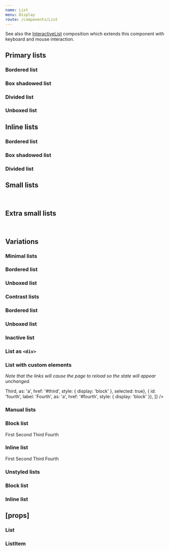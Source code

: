 ```yaml
---
name: List
menu: Display
route: /components/List
---
```



<PageTitle title="List" src="components/List" />

See also the [InteractiveList](../compositions/InteractiveList) composition which extends this component with keyboard and mouse interaction.

## Primary lists

<Playground>
  <ThemeWrapper>
    <Flex direction="row" justifyContent="space-between" wrap>
      <div style={{width: '200px', maxWidth: '100%'}}>
        <h3>Bordered list</h3>
        <List outline="bordered" items={[
          { id: 'normal0', label: 'Normal' },
          { id: 'selected', label: 'Selected', selected: true },
          { id: 'normal1', label: 'Normal' },
          { id: 'normal2', label: 'Normal' },
          { id: 'normal3', label: 'Normal' },
          { id: 'disabled', label: 'Disabled', disabled: true },
          { id: 'inactive', label: 'Inactive', inactive: true },
        ]} />
      </div>
      <div style={{width: '200px', maxWidth: '100%'}}>
        <h3>Box shadowed list</h3>
        <List outline="shadowed" items={[
          { id: 'normal0', label: 'Normal' },
          { id: 'selected', label: 'Selected', selected: true },
          { id: 'normal1', label: 'Normal' },
          { id: 'normal2', label: 'Normal' },
          { id: 'normal3', label: 'Normal' },
          { id: 'disabled', label: 'Disabled', disabled: true },
          { id: 'inactive', label: 'Inactive', inactive: true },
        ]} />
      </div>
      <div style={{width: '200px', maxWidth: '100%'}}>
        <h3>Divided list</h3>
        <List outline="divided" items={[
          { id: 'normal0', label: 'Normal' },
          { id: 'selected', label: 'Selected', selected: true },
          { id: 'normal1', label: 'Normal' },
          { id: 'normal2', label: 'Normal' },
          { id: 'normal3', label: 'Normal' },
          { id: 'disabled', label: 'Disabled', disabled: true },
          { id: 'inactive', label: 'Inactive', inactive: true },
        ]} />
      </div>
      <div style={{width: '200px', maxWidth: '100%'}}>
        <h3>Unboxed list</h3>
        <List outline="unboxed" items={[
          { id: 'normal0', label: 'Normal' },
          { id: 'selected', label: 'Selected', selected: true },
          { id: 'normal1', label: 'Normal' },
          { id: 'normal2', label: 'Normal' },
          { id: 'normal3', label: 'Normal' },
          { id: 'disabled', label: 'Disabled', disabled: true },
          { id: 'inactive', label: 'Inactive', inactive: true },
        ]} />
      </div>
    </Flex>
  </ThemeWrapper>
</Playground>

## Inline lists

<Playground>
  <ThemeWrapper>
    <h3>Bordered list</h3>
    <List inline outline="bordered" items={[
      { id: 'first', label: 'First' },
      { id: 'second', label: 'Second' },
      { id: 'third', label: 'Third', selected: true },
      { id: 'fourth', label: 'Fourth' },
    ]} />
    <h3>Box shadowed list</h3>
    <List inline outline="shadowed" items={[
      { id: 'first', label: 'First' },
      { id: 'second', label: 'Second' },
      { id: 'third', label: 'Third', selected: true },
      { id: 'fourth', label: 'Fourth' },
    ]} />
    <h3>Divided list</h3>
    <List inline outline="divided" items={[
      { id: 'first', label: 'First' },
      { id: 'second', label: 'Second' },
      { id: 'third', label: 'Third', selected: true },
      { id: 'fourth', label: 'Fourth' },
    ]} />
  </ThemeWrapper>
</Playground>

## Small lists

<Playground>
  <ThemeWrapper>
    <List outline="shadowed" size="small" items={[
      { id: 'first', label: 'First' },
      { id: 'second', label: 'Second' },
      { id: 'third', label: 'Third', selected: true },
      { id: 'fourth', label: 'Fourth' },
    ]} />
    <br />
    <List inline outline="shadowed" size="small" items={[
      { id: 'first', label: 'First' },
      { id: 'second', label: 'Second' },
      { id: 'third', label: 'Third', selected: true },
      { id: 'fourth', label: 'Fourth' },
    ]} />
  </ThemeWrapper>
</Playground>

## Extra small lists

<Playground>
  <ThemeWrapper>
    <List outline="shadowed" size="xsmall" items={[
      { id: 'first', label: 'First' },
      { id: 'second', label: 'Second' },
      { id: 'third', label: 'Third', selected: true },
      { id: 'fourth', label: 'Fourth' },
    ]} />
    <br />
    <List inline outline="shadowed" size="xsmall" items={[
      { id: 'first', label: 'First' },
      { id: 'second', label: 'Second' },
      { id: 'third', label: 'Third', selected: true },
      { id: 'fourth', label: 'Fourth' },
    ]} />
  </ThemeWrapper>
</Playground>

## Variations

### Minimal lists

<Playground>
  <ThemeWrapper>
    <Flex direction="row" justifyContent="space-between" wrap>
      <div style={{width: '200px', maxWidth: '100%'}}>
        <h3>Bordered list</h3>
        <List variant="minimal" outline="bordered" items={[
          { id: 'normal0', label: 'Normal' },
          { id: 'selected', label: 'Selected', selected: true },
          { id: 'normal1', label: 'Normal' },
          { id: 'normal2', label: 'Normal' },
          { id: 'normal3', label: 'Normal' },
          { id: 'disabled', label: 'Disabled', disabled: true },
          { id: 'inactive', label: 'Inactive', inactive: true },
        ]} />
      </div>
      <div style={{width: '200px', maxWidth: '100%'}}>
        <h3>Unboxed list</h3>
        <List variant="minimal" outline="unboxed" items={[
          { id: 'normal0', label: 'Normal' },
          { id: 'selected', label: 'Selected', selected: true },
          { id: 'normal1', label: 'Normal' },
          { id: 'normal2', label: 'Normal' },
          { id: 'normal3', label: 'Normal' },
          { id: 'disabled', label: 'Disabled', disabled: true },
          { id: 'inactive', label: 'Inactive', inactive: true },
        ]} />
      </div>
    </Flex>
  </ThemeWrapper>
</Playground>

### Contrast lists

<Playground>
  <ThemeWrapper contrast>
    <Flex direction="row" justifyContent="space-between" wrap>
      <div style={{width: '200px', maxWidth: '100%'}}>
        <h3>Bordered list</h3>
        <List contrast outline="bordered" items={[
          { id: 'normal0', label: 'Normal' },
          { id: 'selected', label: 'Selected', selected: true },
          { id: 'normal1', label: 'Normal' },
          { id: 'normal2', label: 'Normal' },
          { id: 'normal3', label: 'Normal' },
          { id: 'disabled', label: 'Disabled', disabled: true },
          { id: 'inactive', label: 'Inactive', inactive: true },
        ]} />
      </div>
      <div style={{width: '200px', maxWidth: '100%'}}>
        <h3>Unboxed list</h3>
        <List contrast outline="unboxed" items={[
          { id: 'normal0', label: 'Normal' },
          { id: 'selected', label: 'Selected', selected: true },
          { id: 'normal1', label: 'Normal' },
          { id: 'normal2', label: 'Normal' },
          { id: 'normal3', label: 'Normal' },
          { id: 'normal4', label: 'Normal' },
          { id: 'disabled', label: 'Disabled', disabled: true },
          { id: 'inactive', label: 'Inactive', inactive: true },
        ]} />
      </div>
    </Flex>
  </ThemeWrapper>
</Playground>

### Inactive list

<Playground>
  <ThemeWrapper>
    <List inactive outline="shadowed" items={[
      { id: 'first', label: 'First' },
      { id: 'second', label: 'Second' },
      { id: 'third', label: 'Third', selected: true },
      { id: 'fourth', label: 'Fourth' },
    ]} />
  </ThemeWrapper>
</Playground>

### List as `<div>`

<Playground>
  <ThemeWrapper>
    <List as="div" outline="shadowed" items={[
      { id: 'first', label: 'First' },
      { id: 'second', label: 'Second' },
      { id: 'third', label: 'Third', selected: true },
      { id: 'fourth', label: 'Fourth' },
    ]} />
  </ThemeWrapper>
</Playground>

### List with custom elements

*Note that the links will cause the page to reload so the state will appear unchanged.*

<Playground>
  <ThemeWrapper>
    <List as="div" outline="shadowed" items={[
      { id: 'first', label: 'First', as: 'a', href: '#first', style: { display: 'block' }},
      { id: 'second', label: 'Second', as: 'a', href: '#second', style: { display: 'block' }},
      { id: 'third', label: <strong>Third</strong>, as: 'a', href: '#third', style: { display: 'block' }, selected: true},
      { id: 'fourth', label: 'Fourth', as: 'a', href: '#fourth', style: { display: 'block' }},
    ]} />
  </ThemeWrapper>
</Playground>

### Manual lists

<Playground>
  <ThemeWrapper>
    <h3>Block list</h3>
    <List>
      <ListItem>First</ListItem>
      <ListItem>Second</ListItem>
      <ListItem>Third</ListItem>
      <ListItem>Fourth</ListItem>
    </List>
    <h3>Inline list</h3>
    <List inline>
      <ListItem>First</ListItem>
      <ListItem>Second</ListItem>
      <ListItem>Third</ListItem>
      <ListItem>Fourth</ListItem>
    </List>
  </ThemeWrapper>
</Playground>

### Unstyled lists

<Playground>
  <ThemeWrapper>
    <h3>Block list</h3>
    <List unstyled items={[
      { id: 'first', label: 'First' },
      { id: 'second', label: 'Second' },
      { id: 'third', label: 'Third', selected: true },
      { id: 'fourth', label: 'Fourth' },
    ]} />
    <h3>Inline list</h3>
    <List inline unstyled items={[
      { id: 'first', label: 'First' },
      { id: 'second', label: 'Second' },
      { id: 'third', label: 'Third', selected: true },
      { id: 'fourth', label: 'Fourth' },
    ]} />
  </ThemeWrapper>
</Playground>

## \[props\]

### List

<Props of={List} />

### ListItem

<Props of={ListItem} />
